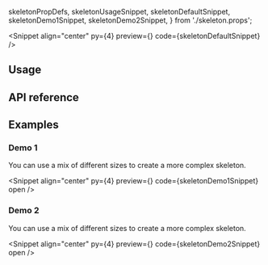   skeletonPropDefs,
  skeletonUsageSnippet,
  skeletonDefaultSnippet,
  skeletonDemo1Snippet,
  skeletonDemo2Snippet,
} from './skeleton.props';

<PageTitle
  title="Skeleton"
  description="Use to show a placeholder while content is loading."
/>

<Snippet
  align="center"
  py={4}
  preview={<SkeletonSnippet story="Demo2" />}
  code={skeletonDefaultSnippet}
/>

## Usage

<CodeBlock code={skeletonUsageSnippet} />

## API reference

<PropsTable data={skeletonPropDefs} />

## Examples

### Demo 1

You can use a mix of different sizes to create a more complex skeleton.

<Snippet
  align="center"
  py={4}
  preview={<SkeletonSnippet story="Demo1" />}
  code={skeletonDemo1Snippet}
  open
/>

### Demo 2

You can use a mix of different sizes to create a more complex skeleton.

<Snippet
  align="center"
  py={4}
  preview={<SkeletonSnippet story="Demo2" />}
  code={skeletonDemo2Snippet}
  open
/>

<Theming component="Skeleton" />

<ChangelogComponent component="skeleton" />
